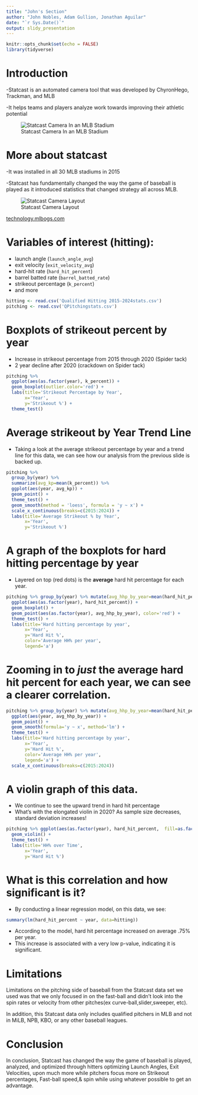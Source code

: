 ```yaml
---
title: "John's Section"
author: "John Nobles, Adam Gullion, Jonathan Aguilar"
date: "`r Sys.Date()`"
output: slidy_presentation
---
```


```r
knitr::opts_chunk$set(echo = FALSE)
library(tidyverse)
```

# Introduction

-Statcast is an automated camera tool that was developed by ChyronHego, Trackman, and MLB

-It helps teams and players analyze work towards improving their athletic potential

![Statcast Camera In an MLB Stadium](Stat%20cast%202%20electric%20boogaloo.png)

# More about statcast

-It was installed in all 30 MLB stadiums in 2015

-Statcast has fundamentally changed the way the game of baseball is played as it introduced statistics that changed strategy all across MLB.

![Statcast Camera Layout](Stat%20cast%20camera%20placement.png)

[technology.mlbogs.com](https://technology.mlblogs.com/introducing-statcast-2020-hawk-eye-and-google-cloud-a5f5c20321b8)

# Variables of interest (hitting):

-   launch angle (`launch_angle_avg`)
-   exit velocity (`exit_velocity_avg`)
-   hard-hit rate (`hard_hit_percent`)
-   barrel batted rate (`barrel_batted_rate`)
-   strikeout percentage (`k_percent`)
-   and more

```r
hitting <- read.csv('Qualified Hitting 2015-2024stats.csv')
pitching <- read.csv('QPitchingstats.csv')
```

# Boxplots of strikeout percent by year

-   Increase in strikeout percentage from 2015 through 2020 (Spider tack)
-   2 year decline after 2020 (crackdown on Spider tack)

```r
pitching %>% 
  ggplot(aes(as.factor(year), k_percent)) +
  geom_boxplot(outlier.color='red') +
  labs(title='Strikeout Percentage by Year',
       x='Year',
       y='Strikeout %') +
  theme_test()
```

# Average strikeout by Year Trend Line

-   Taking a look at the average strikeout percentage by year and a trend line for this data, we can see how our analysis from the previous slide is backed up.

```r
pitching %>% 
  group_by(year) %>% 
  summarize(avg_kp=mean(k_percent)) %>% 
  ggplot(aes(year, avg_kp)) +
  geom_point() +
  theme_test() +
  geom_smooth(method = 'loess', formula = 'y ~ x') +
  scale_x_continuous(breaks=c(2015:2024)) +
  labs(title='Average Strikeout % by Year',
       x='Year',
       y='Strikeout %')
```

# A graph of the boxplots for hard hitting percentage by year

-   Layered on top (red dots) is the **average** hard hit percentage for each year.

```r
pitching %>% group_by(year) %>% mutate(avg_hhp_by_year=mean(hard_hit_percent)) %>% 
  ggplot(aes(as.factor(year), hard_hit_percent)) + 
  geom_boxplot() + 
  geom_point(aes(as.factor(year), avg_hhp_by_year), color='red') +
  theme_test() +
  labs(title='Hard hitting percentage by year',
       x='Year',
       y='Hard Hit %',
       color='Average HH% per year',
       legend='a')
```

# Zooming in to *just* the average hard hit percent for each year, we can see a clearer correlation.

```r
pitching %>% group_by(year) %>% mutate(avg_hhp_by_year=mean(hard_hit_percent)) %>% 
  ggplot(aes(year, avg_hhp_by_year)) +
  geom_point() +
  geom_smooth(formula='y ~ x', method='lm') +
  theme_test() +
  labs(title='Hard hitting percentage by year',
       x='Year',
       y='Hard Hit %',
       color='Average HH% per year',
       legend='a') +
  scale_x_continuous(breaks=c(2015:2024))
```

# A violin graph of this data.

-   We continue to see the upward trend in hard hit percentage
-   What's with the elongated violin in 2020? As sample size decreases, standard deviation increases!

```r
pitching %>% ggplot(aes(as.factor(year), hard_hit_percent,  fill=as.factor(year))) +
  geom_violin() +
  theme_test() +
  labs(title='HH% over Time',
       x='Year',
       y='Hard Hit %')
```

# What is this correlation and how significant is it?

-   By conducting a linear regression model, on this data, we see:

```r
summary(lm(hard_hit_percent ~ year, data=hitting))
```

-   According to the model, hard hit percentage increased on average .75% per year.
-   This increase is associated with a very low p-value, indicating it is significant.

# Limitations

Limitations on the pitching side of baseball from the Statcast data set we used was that we only focused in on the fast-ball and didn't look into the spin rates or velocity from other pitches(ex curve-ball,slider,sweeper, etc).

In addition, this Statcast data only includes qualified pitchers in MLB and not in MiLB, NPB, KBO, or any other baseball leagues.

# Conclusion

In conclusion, Statcast has changed the way the game of baseball is played, analyzed, and optimized through hitters optimizing Launch Angles, Exit Velocities, upon much more while pitchers focus more on Strikeout percentages, Fast-ball speed,& spin while using whatever possible to get an advantage.
